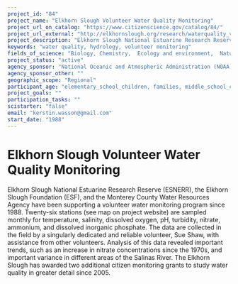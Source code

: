 ```yaml
---
project_id: "84"
project_name: "Elkhorn Slough Volunteer Water Quality Monitoring"
project_url_on_catalog: "https://www.citizenscience.gov/catalog/84/"
project_url_external: "http://elkhornslough.org/research/waterquality_volunteer.htm"
project_description: "Elkhorn Slough National Estuarine Research Reserve (ESNERR), the Elkhorn Slough Foundation (ESF), and the Monterey County Water Resources Agency have been supporting a volunteer water monitoring program since 1988. Twenty-six stations (see map on project website) are sampled monthly for temperature, salinity, dissolved oxygen, pH, turbidity, nitrate, ammonium, and dissolved inorganic phosphate. The data are collected in the field by a singularly dedicated and reliable volunteer, Sue Shaw, with assistance from other volunteers. Analysis of this data revealed important trends, such as an increase in nitrate concentrations since the 1970s, and important variance in different areas of the Salinas River. The Elkhorn Slough has awarded two additional citizen monitoring grants to study water quality in greater detail since 2005."
keywords: "water quality, hydrology, volunteer monitoring"
fields_of_science: "Biology, Chemistry,  Ecology and environment,  Nature and outdoors, Ocean/water and marine"
project_status: "active"
agency_sponsor: "National Oceanic and Atmospheric Administration (NOAA)"
agency_sponsor_other: ""
geographic_scope: "Regional"
participant_age: "elementary_school_children, families, middle_school_children, general_public, seniors, teens"
project_goals: ""
participation_tasks: ""
scistarter: "false"
email: "kerstin.wasson@gmail.com"
start_date: "1988"
---
```


# Elkhorn Slough Volunteer Water Quality Monitoring

Elkhorn Slough National Estuarine Research Reserve (ESNERR), the Elkhorn Slough Foundation (ESF), and the Monterey County Water Resources Agency have been supporting a volunteer water monitoring program since 1988. Twenty-six stations (see map on project website) are sampled monthly for temperature, salinity, dissolved oxygen, pH, turbidity, nitrate, ammonium, and dissolved inorganic phosphate. The data are collected in the field by a singularly dedicated and reliable volunteer, Sue Shaw, with assistance from other volunteers. Analysis of this data revealed important trends, such as an increase in nitrate concentrations since the 1970s, and important variance in different areas of the Salinas River. The Elkhorn Slough has awarded two additional citizen monitoring grants to study water quality in greater detail since 2005.
